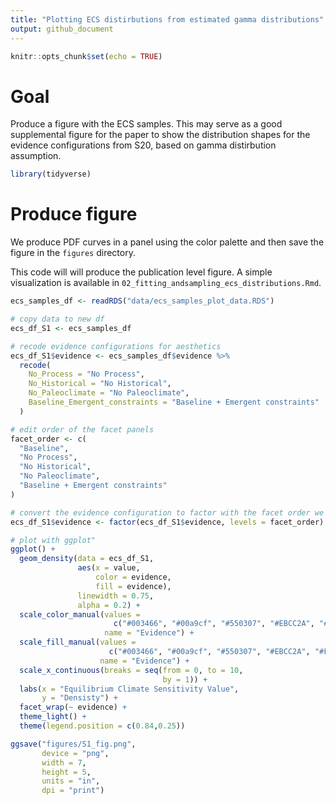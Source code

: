```yaml
---
title: "Plotting ECS distirbutions from estimated gamma distributions"
output: github_document
---
```


```r
knitr::opts_chunk$set(echo = TRUE)
```

# Goal 

Produce a figure with the ECS samples. This may serve as a good supplemental figure for the paper to show the distribution shapes for the evidence configurations from S20, based on gamma distirbution assumption. 

```r
library(tidyverse)
```
# Produce figure

We produce PDF curves in a panel using the color palette and then save the figure in the `figures` directory.

This code will will produce the publication level figure. A simple visualization is available in `02_fitting_andsampling_ecs_distributions.Rmd`.

```r
ecs_samples_df <- readRDS("data/ecs_samples_plot_data.RDS")

# copy data to new df
ecs_df_S1 <- ecs_samples_df

# recode evidence configurations for aesthetics
ecs_df_S1$evidence <- ecs_samples_df$evidence %>%
  recode(
    No_Process = "No Process",
    No_Historical = "No Historical",
    No_Paleoclimate = "No Paleoclimate",
    Baseline_Emergent_constraints = "Baseline + Emergent constraints"
  )

# edit order of the facet panels
facet_order <- c(
  "Baseline",
  "No Process",
  "No Historical",
  "No Paleoclimate",
  "Baseline + Emergent constraints"
)

# convert the evidence configuration to factor with the facet order we want
ecs_df_S1$evidence <- factor(ecs_df_S1$evidence, levels = facet_order)

# plot with ggplot"
ggplot() +
  geom_density(data = ecs_df_S1,
               aes(x = value, 
                   color = evidence,
                   fill = evidence),
               linewidth = 0.75, 
               alpha = 0.2) +
  scale_color_manual(values = 
                       c("#003466", "#00a9cf", "#550307", "#EBCC2A", "#F21A00"), 
                     name = "Evidence") +
  scale_fill_manual(values = 
                      c("#003466", "#00a9cf", "#550307", "#EBCC2A", "#F21A00"), 
                    name = "Evidence") +
  scale_x_continuous(breaks = seq(from = 0, to = 10, 
                                  by = 1)) +
  labs(x = "Equilibrium Climate Sensitivity Value",
       y = "Densisty") +
  facet_wrap(~ evidence) +
  theme_light() +
  theme(legend.position = c(0.84,0.25))

ggsave("figures/S1_fig.png",
       device = "png",
       width = 7,
       height = 5,
       units = "in",
       dpi = "print")
```

